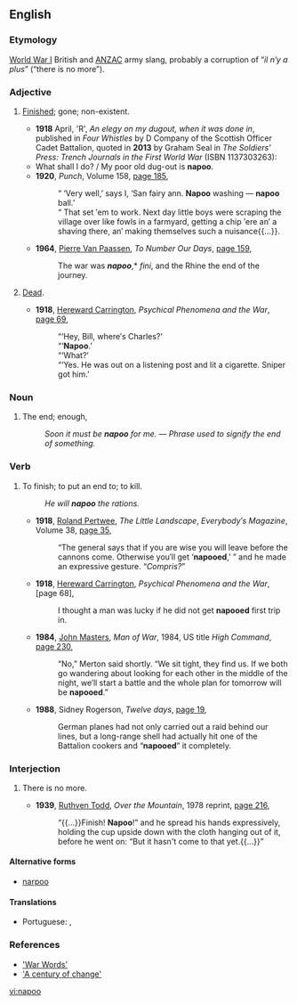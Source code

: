 ==English==

===Etymology===
[[World War I]] British and [[ANZAC]] army slang, probably a corruption of {{etyl|fr|en}} “''il n′y a plus''” (“there is no more”).

===Adjective===
{{en-adj|-}}

# {{context|UK|army|slang|lang=en}} [[finished|Finished]]; gone; non-existent.
#* '''1918''' April, 'R', ''An elegy on my dugout, when it was done in'', published in ''Four Whistles'' by D Company of the Scottish Officer Cadet Battalion, quoted in '''2013''' by Graham Seal in ''The Soldiers' Press: Trench Journals in the First World War'' (ISBN 1137303263):
#* What shall I do? / My poor old dug-out is '''napoo'''.
#* '''1920''', ''Punch'', Volume 158, [http://books.google.com.au/books?id=rAkIAQAAIAAJ&q=%22napoo%22+-intitle:%22%22+-inauthor:%22%22&dq=%22napoo%22+-intitle:%22%22+-inauthor:%22%22&hl=en&sa=X&ei=vi66T8T9Ic6fiQf08OjsCA&redir_esc=y page 185],
#*: “ ‘Very well,’ says I, ‘San fairy ann. '''Napoo''' washing — '''napoo''' ball.’
#*: “ That set ′em to work. Next day little boys were scraping the village over like fowls in a farmyard, getting a chip ′ere an′ a shaving there, an′ making themselves such a nuisance{{...}}.
#* '''1964''', [[w:Pierre Van Paassen|Pierre Van Paassen]], ''To Number Our Days'', [http://books.google.com.au/books?id=1UsyAQAAIAAJ&q=%22napoo%22+-intitle:%22%22+-inauthor:%22%22&dq=%22napoo%22+-intitle:%22%22+-inauthor:%22%22&hl=en&sa=X&ei=O0e6T9TvE8euiQeoxPz0CA&redir_esc=y page 159],
#*: The war was '''''napoo''''',* ''fini'', and the Rhine the end of the journey.
# {{context|UK|army|slang|lang=en}} [[dead|Dead]].
#* '''1918''', [[w:Hereward Carrington|Hereward Carrington]], ''Psychical Phenomena and the War'', [http://books.google.com.au/books?id=INcEvoButTAC&pg=PA69&dq=%22napoo%22+-intitle:%22%22+-inauthor:%22%22&hl=en&sa=X&ei=vi66T8T9Ic6fiQf08OjsCA&redir_esc=y#v=onepage&q=%22napoo%22%20-intitle%3A%22%22%20-inauthor%3A%22%22&f=false page 69],
#*: “‘Hey, Bill, where′s Charles?’
#*: “‘'''Napoo'''.’
#*: “‘What?’
#*: “‘Yes. He was out on a listening post and lit a cigarette. Sniper got him.’

===Noun===
{{en-noun|-}}

# {{context|UK|army|slang|lang=en}} The end; enough, 
#: ''Soon it must be '''napoo''' for me.'' — ''Phrase used to signify the end of something.''

===Verb===
{{en-verb}}

# {{context|UK|army|slang|lang=en}} To finish; to put an end to; to kill.
#: ''He will '''napoo''' the rations.''
#* '''1918''', [[w:Roland Pertwee|Roland Pertwee]], ''The Little Landscape'', ''Everybody′s Magazine'', Volume 38, [http://books.google.com.au/books?id=PW9IAAAAYAAJ&pg=RA1-PA35&dq=%22napoos|napooed|napooing%22+-intitle:%22%22+-inauthor:%22%22&hl=en&sa=X&ei=6E-6T9X9H8nYigeR9PSNCQ&redir_esc=y#v=onepage&q=%22napoos|napooed|napooing%22%20-intitle%3A%22%22%20-inauthor%3A%22%22&f=false page 35],
#*: “The general says that if you are wise you will leave before the cannons come. Otherwise you′ll get ‘'''napooed''',’ ” and he made an expressive gesture. “''Compris?''” 
#* '''1918''', [[w:Hereward Carrington|Hereward Carrington]], ''Psychical Phenomena and the War'', [page 68],
#*: I thought a man was lucky if he did not get '''napooed''' first trip in.
#* '''1984''', [[w:John Masters|John Masters]], ''Man of War'', 1984, US title ''High Command'', [http://books.google.com.au/books?id=FI0ZAAAAIAAJ&q=%22napoos|napooed|napooing%22+-intitle:%22%22+-inauthor:%22%22&dq=%22napoos|napooed|napooing%22+-intitle:%22%22+-inauthor:%22%22&hl=en&sa=X&ei=6E-6T9X9H8nYigeR9PSNCQ&redir_esc=y page 230],
#*: “No,” Merton said shortly. “We sit tight, they find us. If we both go wandering about looking for each other in the middle of the night, we′ll start a battle and the whole plan for tomorrow will be '''napooed'''.”
#* '''1988''', Sidney Rogerson, ''Twelve days'', [http://books.google.com.au/books?id=fzFnAAAAMAAJ&q=%22napoos|napooed|napooing%22+-intitle:%22%22+-inauthor:%22%22&dq=%22napoos|napooed|napooing%22+-intitle:%22%22+-inauthor:%22%22&hl=en&sa=X&ei=6E-6T9X9H8nYigeR9PSNCQ&redir_esc=y page 19],
#*: German planes had not only carried out a raid behind our lines, but a long-range shell had actually hit one of the Battalion cookers and “'''napooed'''” it completely.

===Interjection===
{{en-interj}}

# {{context|UK|army|slang|lang=en}} There is no more.
#* '''1939''', [[w:Ruthven Todd|Ruthven Todd]], ''Over the Mountain'', 1978 reprint, [http://books.google.com.au/books?id=jRygUdAEiYgC&pg=PA216&dq=%22napoo%22+-intitle:%22%22+-inauthor:%22%22&hl=en&sa=X&ei=_ku6T-3MCbG6iAfCptSFCQ&redir_esc=y#v=onepage&q=%22napoo%22%20-intitle%3A%22%22%20-inauthor%3A%22%22&f=false page 216],
#*: “{{...}}Finish! '''Napoo'''!” and he spread his hands expressively, holding the cup upside down with the cloth hanging out of it, before he went on: “But it hasn't come to that yet.{{...}}”

====Alternative forms====
* [[narpoo]]

====Translations====
{{trans-top|there is no more}}
* Portuguese: {{t+|pt|babau}}, {{t|pt|já era}}
{{trans-mid}}
{{trans-bottom}}

===References===
* [http://www.anu.edu.au/andc/pubs/ozwords/May_2003/war_words.html 'War Words']
* [http://www.askoxford.com/worldofwords/wordfrom/centuryofnewwords/ 'A century of change']

[[vi:napoo]]